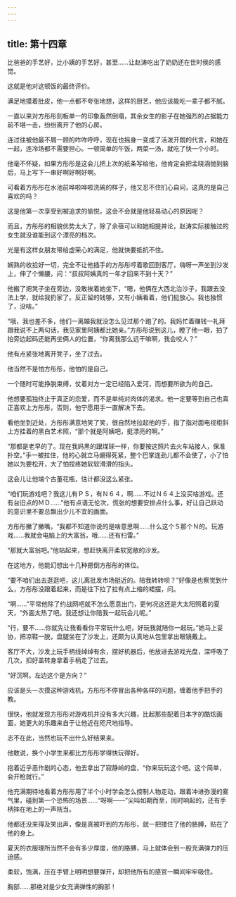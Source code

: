 ```yaml
---
---
---
```

title: 第十四章
---




比爸爸的手艺好，比小姨的手艺好，甚至……让赵涛吃出了奶奶还在世时侯的感觉。

这就是他对这顿饭的最终评价。

满足地摸着肚皮，他一点都不夸张地想，这样的厨艺，他应该能吃一辈子都不腻。

一直以来对方彤彤刻板单一的印象轰然倒塌，其余女生的影子在她强烈的占据能力前不堪一击，纷纷离开了他的心房。

连过往被他最不屑一顾的咋咋呼呼，现在也摇身一变成了活泼开朗的代言，和她在一起，连冷场都不需要担心。一顿简单的午饭，两菜一汤，就吃了快一个小时。

他毫不怀疑，如果方彤彤是这会儿把上次的纸条写给他，他肯定会把孟晓涵抛到脑后，马上写下一串好啊好啊好啊。

可看着方彤彤在水池前哗啦哗啦洗碗的样子，他又忍不住扪心自问，这真的是自己喜欢的吗？

这是他第一次享受到被追求的愉悦，这会不会就是他轻易动心的原因呢？

而且，方彤彤的相貌优势太大了，除了余蓓可以和她相提并论，赵涛实际接触过的女生就没谁能到这个漂亮的档次。

光是有这样女朋友带给虚荣心的满足，他就快要抵抗不住。

娴熟的收拾好一切，完全不让他插手的方彤彤哼着歌回到客厅，嗨呀一声坐到沙发上，伸了个懒腰，问：“叔叔阿姨真的一年才回来不到十天？”

他搬了把凳子坐在旁边，没敢挨着她坐下，“嗯，他俩在大西北治沙子，我跟去没法上学，就给我扔家了。反正留的钱够，又有小姨看着，他们挺放心。我也独惯了，没啥。”

“哦，我也差不多，他们一离婚我就没怎么见过那个跑了的。我妈忙着赚钱一礼拜跟我说不上两句话，我见家里阿姨都比她亲。”方彤彤说到这儿，瞪了他一眼，拍了拍旁边起码还能再坐俩人的位置，“你离我那么远干嘛啊，我会咬人？”

他有点紧张地离开凳子，坐了过去。

他当然不是怕方彤彤，他怕的是自己。

一个随时可能挣脱束缚，仗着对方一定已经陷入爱河，而想要所欲为的自己。

他想要孤独终止于真正的恋爱，而不是单纯对肉体的渴求。他一定要等到自己也真正喜欢上方彤彤，否则，他宁愿用手一直解决下去。

看他坐到近处，方彤彤满意地笑了笑，很自然地拉起他的手，指了指对面电视柜斜上方挂着的黑白艺术照，“那个就是阿姨吧，挺漂亮的啊。”

“那都是老早的了。现在我妈黑的跟煤球一样，你要按这照片去火车站接人，保准扑空。”手一被拉住，他的心就立马绷得死紧，整个巴掌连劲儿都不会使了，小了怕她以为要松开，大了怕捏疼她软软滑滑的指头。

这会儿让他端个古董花瓶，估计都没这么紧张。

“咱们玩游戏吧？我这儿有ＰＳ，有Ｎ６４，啊……不过Ｎ６４上没买啥游戏。还有台旧点的ＭＤ……”他有点语无伦次，慌张的想要安排点什么事，好让自己跃动的意识里不要总飘出少儿不宜的画面。

方彤彤撇了撇嘴，“我都不知道你说的是啥意思啊……什么这个Ｓ那个Ｎ的。玩游戏……我就会电脑上的大富翁，哦……还有扫雷。”

“那就大富翁吧。”他站起来，想赶快离开柔软宽敞的沙发。

在这地方，他能幻想出十几种摁倒方彤彤的体位。

“要不咱们出去逛逛吧，这儿离批发市场挺近的。陪我转转呗？”好像是也察觉到什么，方彤彤没跟着起来，而是往下拉了拉有点上缩的裙摆，问。

“啊……”平常他除了约战网吧就不怎么愿意出门，更何况这还是大太阳照着的夏天，“外面太热了吧。我还想让你陪我一起玩会儿呢。”

“行，要不……你就先让我看看你平常玩什么吧，好玩我就陪你一起玩。”她马上妥协，把凉鞋一脱，盘腿坐在了沙发上，还颇为认真地从包里拿出眼镜戴上。

客厅不大，沙发上玩手柄线绰绰有余，摆好机器后，他放进去游戏光盘，深呼吸了几次，扣好盖转身拿着手柄走了过去。

“好沉啊。左边这个是方向？”

应该是头一次摸这种游戏机，方彤彤不停冒出各种各样的问题，缠着他手把手的教。

很快，他就发现方彤彤对游戏机并没有多大兴趣，比起那些配着日本字的酷炫画面，她更大的乐趣来自于让他近在咫尺地指导。

志不在此，当然也玩不出什么好结果来。

他敢说，换个小学生来都比方彤彤学得快玩得好。

抱着近乎恶作剧的心态，他去拿出了寂静岭的盘，“你来玩玩这个吧。这个简单，会开枪就行。”

他充满期待地看着方彤彤用了半个小时学会怎么控制人物走动，跟着冲进弥漫的雾气里，碰到第一个恐怖的场景……“呀啊——”尖叫如期而至，同时响起的，还有手柄摔在地上的一声咣当。

他都还没来得及笑出声，像是真被吓到的方彤彤，就一把搂住了他的胳膊，贴在了他的身上。

夏天的衣服理所当然不会有多少厚度，他的胳膊，马上就体会到一股充满弹力的压迫感。

柔软，饱满，压在手臂上明明想要弹开，却把他所有的感官一瞬间牢牢吸住。

胸部……那绝对是少女充满弹性的胸部！